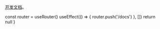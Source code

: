 
[开发文档](https://editor.umodoc.com/docs)。

  const router = useRouter()
  useEffect(() => {
    router.push('/docs')
  }, [])
  return null
}
